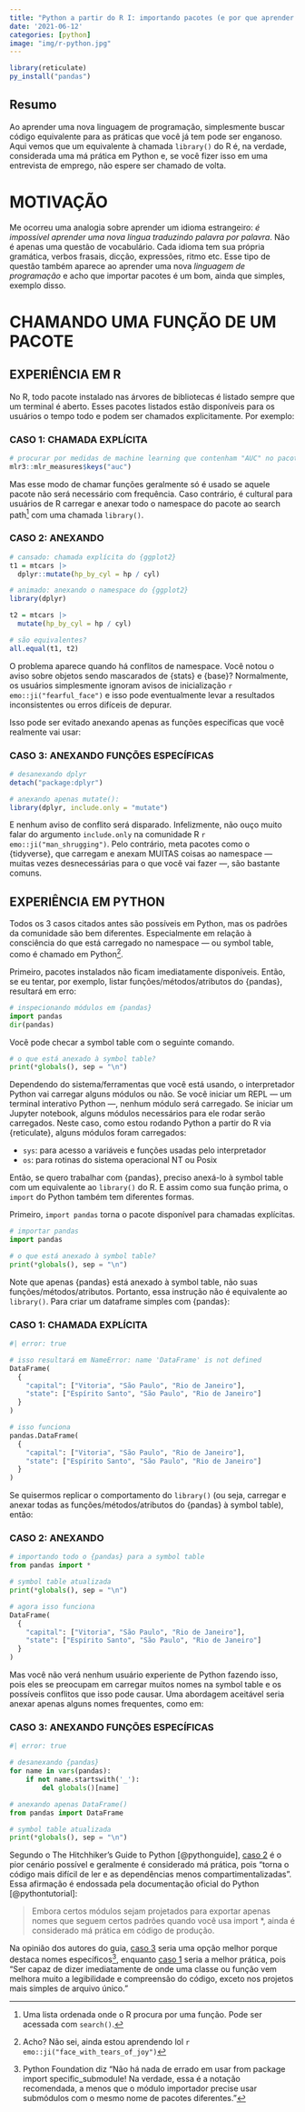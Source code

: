```yaml
---
title: "Python a partir do R I: importando pacotes (e por que aprender novas linguagens é difícil)"
date: '2021-06-12'
categories: [python]
image: "img/r-python.jpg"
---
```


```r
library(reticulate)
py_install("pandas")
```

::: {.callout-tip}
# Resumo

Ao aprender uma nova linguagem de programação, simplesmente buscar código equivalente para as práticas que você já tem pode ser enganoso. Aqui vemos que um equivalente à chamada `library()` do R é, na verdade, considerada uma má prática em Python e, se você fizer isso em uma entrevista de emprego, não espere ser chamado de volta.
:::

# MOTIVAÇÃO

Me ocorreu uma analogia sobre aprender um idioma estrangeiro: *é impossível aprender uma nova língua traduzindo palavra por palavra*. Não é apenas uma questão de vocabulário. Cada idioma tem sua própria gramática, verbos frasais, dicção, expressões, ritmo etc. Esse tipo de questão também aparece ao aprender uma nova *linguagem de programação* e acho que importar pacotes é um bom, ainda que simples, exemplo disso.

# CHAMANDO UMA FUNÇÃO DE UM PACOTE

## EXPERIÊNCIA EM R

No R, todo pacote instalado nas árvores de bibliotecas é listado sempre que um terminal é aberto. Esses pacotes listados estão disponíveis para os usuários o tempo todo e podem ser chamados explicitamente. Por exemplo:

### CASO 1: CHAMADA EXPLÍCITA
```r

# procurar por medidas de machine learning que contenham "AUC" no pacote {mlr3}
mlr3::mlr_measures$keys("auc")
```

Mas esse modo de chamar funções geralmente só é usado se aquele pacote não será necessário com frequência. Caso contrário, é cultural para usuários de R carregar e anexar todo o namespace do pacote ao search path^[Uma lista ordenada onde o R procura por uma função. Pode ser acessada com `search()`.] com uma chamada `library()`.

### CASO 2: ANEXANDO
```r

# cansado: chamada explícita do {ggplot2}
t1 = mtcars |>
  dplyr::mutate(hp_by_cyl = hp / cyl)

# animado: anexando o namespace do {ggplot2}
library(dplyr)

t2 = mtcars |>
  mutate(hp_by_cyl = hp / cyl)

# são equivalentes?
all.equal(t1, t2)
```

O problema aparece quando há conflitos de namespace. Você notou o aviso sobre objetos sendo mascarados de {stats} e {base}? Normalmente, os usuários simplesmente ignoram avisos de inicialização `r emo::ji("fearful_face")` e isso pode eventualmente levar a resultados inconsistentes ou erros difíceis de depurar.

Isso pode ser evitado anexando apenas as funções específicas que você realmente vai usar:

### CASO 3: ANEXANDO FUNÇÕES ESPECÍFICAS

```r

# desanexando dplyr
detach("package:dplyr")

# anexando apenas mutate():
library(dplyr, include.only = "mutate")
```

E nenhum aviso de conflito será disparado. Infelizmente, não ouço muito falar do argumento `include.only` na comunidade R `r emo::ji("man_shrugging")`. Pelo contrário, meta pacotes como o {tidyverse}, que carregam e anexam MUITAS coisas ao namespace — muitas vezes desnecessárias para o que você vai fazer —, são bastante comuns.

## EXPERIÊNCIA EM PYTHON

Todos os 3 casos citados antes são possíveis em Python, mas os padrões da comunidade são bem diferentes. Especialmente em relação à consciência do que está carregado no namespace — ou symbol table, como é chamado em Python^[Acho? Não sei, ainda estou aprendendo lol `r emo::ji("face_with_tears_of_joy")`].

Primeiro, pacotes instalados não ficam imediatamente disponíveis. Então, se eu tentar, por exemplo, listar funções/métodos/atributos do {pandas}, resultará em erro:

```python
# inspecionando módulos em {pandas}
import pandas
dir(pandas)
```

Você pode checar a symbol table com o seguinte comando.

```python

# o que está anexado à symbol table?
print(*globals(), sep = "\n")
```

Dependendo do sistema/ferramentas que você está usando, o interpretador Python vai carregar alguns módulos ou não. Se você iniciar um REPL — um terminal interativo Python —, nenhum módulo será carregado. Se iniciar um Jupyter notebook, alguns módulos necessários para ele rodar serão carregados. Neste caso, como estou rodando Python a partir do R via {reticulate}, alguns módulos foram carregados:

- `sys`: para acesso a variáveis e funções usadas pelo interpretador
- `os`: para rotinas do sistema operacional NT ou Posix

Então, se quero trabalhar com {pandas}, preciso anexá-lo à symbol table com um equivalente ao `library()` do R. E assim como sua função prima, o `import` do Python também tem diferentes formas.

Primeiro, `import pandas` torna o pacote disponível para chamadas explícitas.

```python

# importar pandas
import pandas

# o que está anexado à symbol table?
print(*globals(), sep = "\n")
```

Note que apenas {pandas} está anexado à symbol table, não suas funções/métodos/atributos. Portanto, essa instrução não é equivalente ao `library()`. Para criar um dataframe simples com {pandas}:

### CASO 1: CHAMADA EXPLÍCITA {#case1py}

```python
#| error: true

# isso resultará em NameError: name 'DataFrame' is not defined
DataFrame(
  {
    "capital": ["Vitoria", "São Paulo", "Rio de Janeiro"],
    "state": ["Espírito Santo", "São Paulo", "Rio de Janeiro"]
  }
)

# isso funciona
pandas.DataFrame(
  {
    "capital": ["Vitoria", "São Paulo", "Rio de Janeiro"],
    "state": ["Espírito Santo", "São Paulo", "Rio de Janeiro"]
  }
)
```

Se quisermos replicar o comportamento do `library()` (ou seja, carregar e anexar todas as funções/métodos/atributos do {pandas} à symbol table), então:

### CASO 2: ANEXANDO {#case2py}

```python

# importando todo o {pandas} para a symbol table
from pandas import *

# symbol table atualizada
print(*globals(), sep = "\n")

# agora isso funciona
DataFrame(
  {
    "capital": ["Vitoria", "São Paulo", "Rio de Janeiro"],
    "state": ["Espírito Santo", "São Paulo", "Rio de Janeiro"]
  }
)
```

Mas você não verá nenhum usuário experiente de Python fazendo isso, pois eles se preocupam em carregar muitos nomes na symbol table e os possíveis conflitos que isso pode causar. Uma abordagem aceitável seria anexar apenas alguns nomes frequentes, como em:

### CASO 3: ANEXANDO FUNÇÕES ESPECÍFICAS {#case3py}

```python
#| error: true

# desanexando {pandas}
for name in vars(pandas):
    if not name.startswith('_'):
        del globals()[name]

# anexando apenas DataFrame()
from pandas import DataFrame

# symbol table atualizada
print(*globals(), sep = "\n")
```

Segundo o The Hitchhiker's Guide to Python [@pythonguide], [caso 2](#case2py) é o pior cenário possível e geralmente é considerado má prática, pois "torna o código mais difícil de ler e as dependências menos compartimentalizadas". Essa afirmação é endossada pela documentação oficial do Python [@pythontutorial]:

> Embora certos módulos sejam projetados para exportar apenas nomes que seguem certos padrões quando você usa import *, ainda é considerado má prática em código de produção.

Na opinião dos autores do guia, [caso 3](#case3py) seria uma opção melhor porque destaca nomes específicos^[Python Foundation diz "Não há nada de errado em usar from package import specific_submodule! Na verdade, essa é a notação recomendada, a menos que o módulo importador precise usar submódulos com o mesmo nome de pacotes diferentes."], enquanto [caso 1](#case1py) seria a melhor prática, pois "Ser capaz de dizer imediatamente de onde uma classe ou função vem melhora muito a legibilidade e compreensão do código, exceto nos projetos mais simples de arquivo único."
